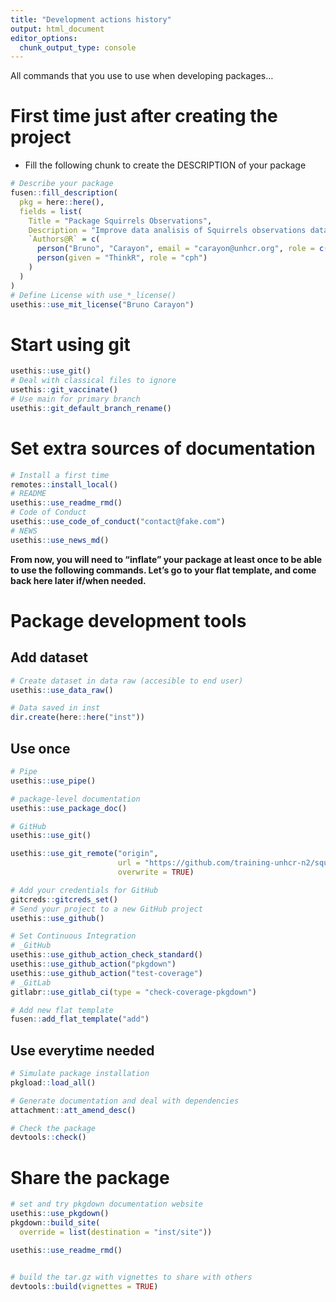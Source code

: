 ```yaml
---
title: "Development actions history"
output: html_document
editor_options: 
  chunk_output_type: console
---
```


All commands that you use to use when developing packages...

# First time just after creating the project

- Fill the following chunk to create the DESCRIPTION of your package

```r
# Describe your package
fusen::fill_description(
  pkg = here::here(),
  fields = list(
    Title = "Package Squirrels Observations",
    Description = "Improve data analisis of Squirrels observations datasets",
    `Authors@R` = c(
      person("Bruno", "Carayon", email = "carayon@unhcr.org", role = c("aut", "cre")),
      person(given = "ThinkR", role = "cph")
    )
  )
)
# Define License with use_*_license()
usethis::use_mit_license("Bruno Carayon")
```

# Start using git

```r
usethis::use_git()
# Deal with classical files to ignore
usethis::git_vaccinate()
# Use main for primary branch
usethis::git_default_branch_rename()
```

# Set extra sources of documentation

```r
# Install a first time
remotes::install_local()
# README
usethis::use_readme_rmd()
# Code of Conduct
usethis::use_code_of_conduct("contact@fake.com")
# NEWS
usethis::use_news_md()
```

**From now, you will need to "inflate" your package at least once to be able to use the following commands. Let's go to your flat template, and come back here later if/when needed.**


# Package development tools

## Add dataset

```r
# Create dataset in data raw (accesible to end user)
usethis::use_data_raw()

# Data saved in inst
dir.create(here::here("inst"))


```

## Use once

```r
# Pipe
usethis::use_pipe()

# package-level documentation
usethis::use_package_doc()

# GitHub
usethis::use_git()

usethis::use_git_remote("origin",
                        url = "https://github.com/training-unhcr-n2/squirrelsbruno.git",
                        overwrite = TRUE)

# Add your credentials for GitHub
gitcreds::gitcreds_set()
# Send your project to a new GitHub project
usethis::use_github()

# Set Continuous Integration
# _GitHub
usethis::use_github_action_check_standard()
usethis::use_github_action("pkgdown")
usethis::use_github_action("test-coverage")
# _GitLab
gitlabr::use_gitlab_ci(type = "check-coverage-pkgdown")

# Add new flat template
fusen::add_flat_template("add")
```

## Use everytime needed

```r
# Simulate package installation
pkgload::load_all()

# Generate documentation and deal with dependencies
attachment::att_amend_desc()

# Check the package
devtools::check()
```

# Share the package

```r
# set and try pkgdown documentation website
usethis::use_pkgdown()
pkgdown::build_site(
  override = list(destination = "inst/site"))

usethis::use_readme_rmd()


# build the tar.gz with vignettes to share with others
devtools::build(vignettes = TRUE)
```

